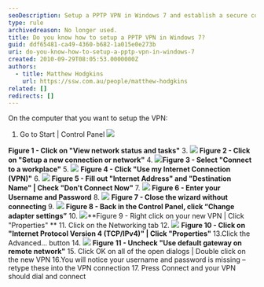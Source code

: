 ```yaml
---
seoDescription: Setup a PPTP VPN in Windows 7 and establish a secure connection to your workplace network.
type: rule
archivedreason: No longer used.
title: Do you know how to setup a PPTP VPN in Windows 7?
guid: ddf65481-ca49-4360-b682-1a015e0e273b
uri: do-you-know-how-to-setup-a-pptp-vpn-in-windows-7
created: 2010-09-29T08:05:53.0000000Z
authors:
  - title: Matthew Hodgkins
    url: https://ssw.com.au/people/matthew-hodgkins
related: []
redirects: []
---
```


On the computer that you want to setup the VPN:
1. Go to Start | Control Panel
   ![](SetupStep2.jpg)

**Figure 1 - Click on "View network status and tasks"** 3.
![](SetupStep3.jpg) **Figure 2 - Click on "Setup a new connection or network"** 4.
![](SetupStep4.jpg)**Figure 3 - Select "Connect to a workplace"** 5.
![](SetupStep5.jpg) **Figure 4 - Click "Use my Internet Connection (VPN)"** 6.
![](SetupStep6.jpg) **Figure 5 - Fill out "Internet Address" and "Destination Name" | Check "Don't Connect Now"** 7.
![](SetupStep7.jpg) **Figure 6 - Enter your Username and Password** 8.
![](SetupStep8.jpg) **Figure 7 - Close the wizard without connecting** 9.
![](SetupStep9.jpg) **Figure 8 - Back in the Control Panel, click “Change adapter settings”** 10.
![](SetupStep10.jpg)**Figure 9 - Right click on your new VPN | Click "Properties"
** 11. Click on the Networking tab 12.
![](SetupStep12.jpg) **Figure 10 - Click on "Internet Protocol Version 4 (TCP/IPv4)" | Click "Properties"** 13.Click the Advanced… button 14.
![](SetupStep14.jpg) **Figure 11 - Uncheck "Use default gateway on remote network"** 15. Click OK on all of the open dialogs | Double click on the new VPN
16.You will notice your username and password is missing – retype these into the VPN connection 17. Press Connect and your VPN should dial and connect